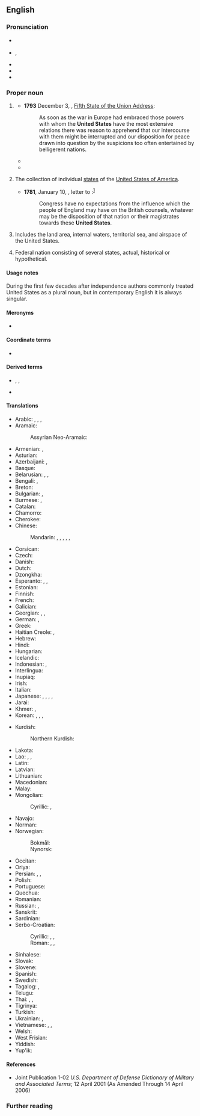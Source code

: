 ==English==
{{wikipedia}}

===Pronunciation===
* {{a|RP}} {{IPA|en|/juːˌnaɪtɨd ˈsteɪts/|/jʊˌnaɪtɨd ˈsteɪts/}}
* {{a|GA}} {{enPR|yo͞o-nī'tĭd stātsʹ}}, {{IPA|en|/juˌnaɪtɪ̈d ˈsteɪts/|[juˌnaɪ̯ɾɪ̈d ˈsteɪ̯ts]|[jɪ̈-]}}
* {{audio|en|en-us-United States.ogg|Audio (US)}}
* {{rhymes|en|eɪts}}
* {{hyph|en|Unit|ed States}}

===Proper noun===
{{en-proper noun|head=the [[united|United]] [[states|States]]}}

# {{senseid|en|Q30}} {{lb|en|in the singular, formerly also plural}} {{ellipsis of|en|United States of America}}
#* '''1793''' December 3, {{w|George Washington}}, [[s:George_Washington's_Fifth_State_of_the_Union_Address|Fifth State of the Union Address]]:
#*: As soon as the war in Europe had embraced those powers with whom the '''United States''' have the most extensive relations there was reason to apprehend that our intercourse with them might be interrupted and our disposition for peace drawn into question by the suspicions too often entertained by belligerent nations. 
#* {{quote-av
|en
|year=1965
|last=Truman
|first=Harry S.
|authorlink=Harry S. Truman
|title=MP2002-401 Former President Truman Discusses "The Buck Stops Here"
|url=https://www.youtube.com/watch?v=MDrzHjL4Goo
|publisher={{w|Harry S. Truman Presidential Library and Museum}}
|id=National Archives Identifier: [https://catalog.archives.gov/id/595162 595162]
|time=0:26
|text=I used to have a sign on my desk that said, "The Buck Stops Here." The buck stops at the president's desk when he's president of the '''United States''', and he either makes the decisions or he lets them go by default, and you can't afford to do that when you're president.}}
#* {{quote-journal
|en
|date=April 29, 2012
|author=Nathan Rabin
|title=TV: Review: THE SIMPSONS (CLASSIC): “Treehouse of Horror III” (season 4, episode 5; originally aired 10/29/1992)
|url=http://www.avclub.com/articles/treehouse-of-horror-iii,72723/
|page=
|passage=“King Homer” follows the story of King Kong closely, with Mr. Burns taking the freakishly over-sized King Homer from his native Africa, where he lives proud as a simian god, to the '''United States''', where he is an initially impressive but ultimately rather limited Broadway attraction.}}
# {{lb|en|in the plural}} The collection of individual [[state]]s of the [[United States of America]].
#* '''1781''', January 10, {{w|Samuel Huntington (Connecticut politician)|Samuel Huntington}}, letter to {{w|John Adams}}:<sup>[https://books.google.com/books?id=jkNHAQAAIAAJ&pg=PA229&dq=%22these+United+States%22&hl=en]</sup>
#*: Congress have no expectations from the influence which the people of England may have on the British counsels, whatever may be the disposition of that nation or their magistrates towards these '''United States'''.
# {{lb|en|military}} Includes the land area, internal waters, territorial sea, and airspace of the United States.
# {{lb|en|nation's name}} Federal nation consisting of several states, actual, historical or hypothetical.
#: {{ux|en|Republic of the '''United States''' of Brazil.}}
#: {{ux|en|The '''United States''' of Europe.}}

====Usage notes====
During the first few decades after independence authors commonly treated United States as a plural noun, but in contemporary English it is always singular.

====Meronyms====
* {{list:states of the United States/en}}

====Coordinate terms====
* {{list:countries of North America/en}}{{topics|en|Countries in North America}}

====Derived terms====
* {{l|en|United Statian}}, {{l|en|U.S. American}}, {{l|en|United Statesian}}
* {{l|en|United Mexican States}}

====Translations====
{{trans-top-also|the United States|USA}}
* Arabic: {{t+|ar|الْوِلَايَاتُ الْمُتَّحِدَة|f-p}}, {{t+|ar|أَمْرِيكَا|f}}, {{t|ar|أَمِيرِكَا|f|tr=ʾamērikā}}, {{t|ar|أَمْرِيكَة|f}}
* Aramaic:
*: Assyrian Neo-Aramaic: {{t|aii|ܐܬܪܘܬܐ ܡܚܝܕܐ ܕܐܡܪܝܟܐ|sc=Syrc}}
* Armenian: {{t|hy|Միացյալ Նահանգներ}}, {{t+|hy|Ամերիկա}}
* Asturian: {{t+|ast|Estaos Uníos|m-p}}
* Azerbaijani: {{t+|az|Amerika Birləşmiş Ştatları}}, {{t+|az|Amerika}}
* Basque: {{t|eu|Ameriketako Estatu Batuak}}
* Belarusian: {{t|be|Злу́чаныя Шта́ты|m-p}}, {{t|be|ЗША|m-p}}, {{t|be|Аме́рыка|f}}
* Bengali: {{t|bn|যুক্তরাষ্ট্র}}, {{t|bn|আমেরিকা}}
* Breton: {{t+|br|Stadoù-Unanet|p}}
* Bulgarian: {{t|bg|Съедине́ните ща́ти|m-p}}, {{t|bg|Аме́рика|f}}
* Burmese: {{t|my|အမေရိကန်ပြည်ထောင်စု}}, {{t|my|အမေရိက}}
* Catalan: {{t+|ca|Estats Units|m-p}}
* Chamorro: {{t|ch|Estados Unidos}}
* Cherokee: {{t|chr|ᎠᎹᏰᏟ}}
* Chinese:
*: Mandarin: {{t+|cmn|美利堅合眾國}}, {{t+|cmn|美利坚合众国|tr=Měilìjiān Hézhòngguó}}, {{t+|cmn|合眾國}}, {{t+|cmn|合众国|tr=Hézhòngguó}}, {{t+|cmn|美國}}, {{t+|cmn|美国|tr=Měiguó}}
* Corsican: {{t|co|Stati Uniti|m-p}}
* Czech: {{t+|cs|Spojené státy|m-p}}
* Danish: {{t|da|Forenede Stater|c-p}}
* Dutch: {{t+|nl|Verenigde Staten|m-p}}
* Dzongkha: {{t|dz|ཨ་མི་རི་ཀ}}
* Esperanto: {{t+|eo|Usono|s}}, {{t|eo|Unuiĝintaj Ŝtatoj Amerikaj|p}} {{qualifier|formal}}, {{t+|eo|Unuiĝintaj Ŝtatoj de Ameriko|p}} {{qualifier|formal}}
* Estonian: {{t|et|Ühendriigid|p}}
* Finnish: {{t+|fi|Yhdysvallat|p}}
* French: {{t+|fr|États-Unis|m-p}}
* Galician: {{t+|gl|Estados Unidos|m-p}}
* Georgian: {{t|ka|შეერთებული შტატები|sc=Geor}}, {{t+|ka|აშშ|sc=Geor}}, {{t|ka|ამერიკა|sc=Geor}}
* German: {{t+|de|Vereinigte Staaten|p}}, {{t+|de|Amerika|n}}
* Greek: {{t+|el|Ηνωμένες Πολιτείες|f-p}}
* Haitian Creole: {{t|ht|Etazini}}, {{qualifier|to/in the US}} {{t|ht|Ozetazini}}
* Hebrew: {{t+|he|אַרְצוֹת הַבְּרִית|f-p|tr=artsot ha-brit}}
* Hindi: {{t+|hi|अमेरिका|m}}
* Hungarian: {{t+|hu|Egyesült Államok}}
* Icelandic: {{t+|is|Bandaríkin|n-p}}
* Indonesian: {{t+|id|Amerika Serikat}}, {{t+|id|Amerika}}
* Interlingua: {{t+|ia|Statos Unite}}
* Inupiaq: {{t|ik|Tannapta nunaŋat}}
* Irish: {{t|ga|Stáit Aontaithe|m-p}}
* Italian: {{t+|it|Stati Uniti|m-p}}
* Japanese: {{t+|ja|合衆国|tr=がっしゅうこく, Gasshūkoku}}, {{t+|ja|アメリカ合衆国|tr=アメリカがっしゅうこく, Amerika Gasshūkoku}}, {{t+|ja|米国|tr=べいこく, Beikoku}}, {{t+|ja|アメリカ|tr=Amerika}}, {{t+|ja|米|tr=べい, Bei}} {{qualifier|as a component}}
* Jarai: {{t|jra|čar Mi}}
* Khmer: {{t+|km|សហរដ្ឋអាមេរិក}}, {{t|km|សហរដ្ឋ}}
* Korean: {{t+|ko|^미국(美國)}}, {{t+|ko|^아메리카}}, {{t|ko|^미합중국(美合衆國)}}, {{t+|ko|^미(美)}} {{qualifier|as a component}}
{{trans-mid}}
* Kurdish:
*: Northern Kurdish: {{t|kmr|Ameriqayê Yekbûyî}}
* Lakota: {{t|lkt|Mílahaŋska Tȟamákȟočhe|lit=land of the long knives}}
* Lao: {{t|lo|ສະຫະລັດອະເມລິກາ}}, {{t|lo|ອະເມລິກາ}}, {{t|lo|ອາເມລິກາ}}
* Latin: {{t|la|Civitates Foederatae Americae}}
* Latvian: {{t|lv|Savienotās Valstis|f-p}}
* Lithuanian: {{t|lt|Jungtinės Valstijos|m-p}}
* Macedonian: {{t|mk|Соединети Држави|f-p}}
* Malay: {{t+|ms|Amerika Syarikat}}
* Mongolian:
*: Cyrillic: {{t+|mn|Америкийн Нэгдсэн Улс}}, {{t|mn|Америк}}
* Navajo: {{t|nv|Wááshindoon bikéyah ałhidadiidzooígíí}}
* Norman: {{t|nrf|Êtats Unnis|m-p}}
* Norwegian:
*: Bokmål: {{t|nb|De forente stater|m-p}}
*: Nynorsk: {{t|nn|Sambandsstatane|m-p}}
* Occitan: {{t+|oc|Estats Units|m-p}}
* Oriya: {{t+|or|ଯୁକ୍ତରାଜ୍ୟ}}
* Persian: {{t+|fa|ایالات متحده|tr=eyâlât-e mottahede}}, {{t+|fa|اتازونی|tr=etâzuni}} {{qualifier|dated}}, {{t+|fa|آمریکا|tr=âmrikâ}}
* Polish: {{t+|pl|Stany Zjednoczone|m-in-p}}
* Portuguese: {{t+|pt|Estados Unidos|m-p}}
* Quechua: {{t|qu|Hukllachasqa Amirika Suyukuna}}
* Romanian: {{t|ro|Statele Unite|f-p}}
* Russian: {{t+|ru|Соединённые Шта́ты|m-p}}, {{t+|ru|Аме́рика|f}}
* Sanskrit: {{t|sa|संयुक्तराज्यानि}}
* Sardinian: {{t|sc|Istados Unidos|m-p}}
* Serbo-Croatian:
*: Cyrillic: {{t|sh|Сјѐдӣњене̄ Амѐричке̄ Др̀жаве|f-p}}, {{t|sh|Амѐрика|f}}, {{t|sh|САД|f-p}}
*: Roman: {{t+|sh|Sjèdīnjenē Amèričkē Dr̀žave|f-p}}, {{t+|sh|Amèrika}}, {{t|sh|SAD|f-p}}
* Sinhalese: {{t|si|ඇමරිකාව|sc=Sinh}}
* Slovak: {{t|sk|Spojené štáty|m-p}}
* Slovene: {{t|sl|Združene države|m-p}}
* Spanish: {{t+|es|Estados Unidos|m-p}}
* Swedish: {{t+|sv|Förenta staterna|n}}
* Tagalog: {{t+|tl|Estados Unidos}}, {{t+|tl|Amerika}}
* Telugu: {{t+|te|సంయుక్త రాష్ట్రాలు}}
* Thai: {{t+|th|สหรัฐอเมริกา}}, {{t+|th|สหรัฐฯ}}, {{t+|th|อเมริกา}}
* Tigrinya: {{t|ti|ሕቡራት መንግስታት}}
* Turkish: {{t+|tr|Birleşik Devletler}}
* Ukrainian: {{t|uk|Сполу́чені Шта́ти|m-p}}, {{t|uk|Аме́рика|f}}
* Vietnamese: {{t+|vi|Hoa Kỳ}}, {{t|vi|nước Mỹ}}, {{t|vi|Mỹ Quốc}}
* Welsh: {{t+|cy|Unol Daleithiau|f-p}}
* West Frisian: {{t|fy|Feriene Steaten|m-p}}
* Yiddish: {{t|yi|פֿאַראייניקטע שטאַטן|p}}
* Yup'ik: {{t|esu|United States}}
{{trans-bottom}}

====References====
* Joint Publication 1-02 ''U.S. Department of Defense Dictionary of Military and Associated Terms''; 12 April 2001 (As Amended Through 14 April 2006)

===Further reading===
{{projectlinks
|pedia
|commons
|news
|quotes
}}